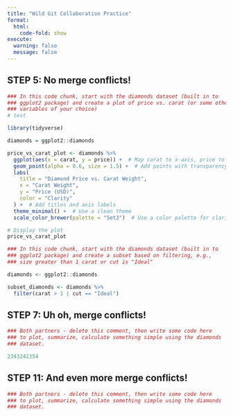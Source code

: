 ```yaml
---
title: "Wild Git Collaboration Practice"
format: 
  html:
    code-fold: show
execute: 
  warning: false
  message: false
---
```



## STEP 5: No merge conflicts!

```r
### In this code chunk, start with the diamonds dataset (built in to
### ggplot2 package) and create a plot of price vs. carat (or some other
### variables of your choice)
# test

library(tidyverse)

diamonds = ggplot2::diamonds 

price_vs_carat_plot <- diamonds %>%
  ggplot(aes(x = carat, y = price)) +  # Map carat to x-axis, price to y-axis, and clarity to color
  geom_point(alpha = 0.6, size = 1.5) +  # Add points with transparency and size adjustment
  labs(
    title = "Diamond Price vs. Carat Weight",
    x = "Carat Weight",
    y = "Price (USD)",
    color = "Clarity"
  ) +  # Add titles and axis labels
  theme_minimal() +  # Use a clean theme
  scale_color_brewer(palette = "Set3")  # Use a color palette for clarity levels

# Display the plot
price_vs_carat_plot


```

```r
### In this code chunk, start with the diamonds dataset (built in to
### ggplot2 package) and create a subset based on filtering, e.g., 
### size greater than 1 carat or cut is "Ideal"

diamonds <- ggplot2::diamonds

subset_diamonds <- diamonds %>%
  filter(carat > 1 | cut == "Ideal")

```

## STEP 7: Uh oh, merge conflicts!

```r
### Both partners - delete this comment, then write some code here
### to plot, summarize, calculate something simple using the diamonds
### dataset.

2343242354
```

## STEP 11: And even more merge conflicts!

```r
### Both partners - delete this comment, then write some code here
### to plot, summarize, calculate something simple using the diamonds
### dataset.


```


